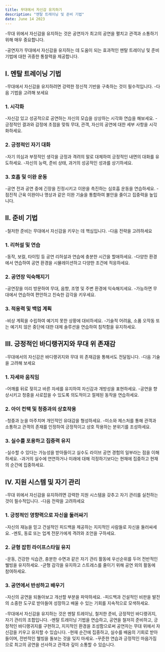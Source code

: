 ```yaml
---
title: 무대에서 자신감 유지하기
description: "멘탈 트레이닝 및 준비 기법"
date: June 14 2023
---
```



-무대 위에서 자신감을 유지하는 것은 공연자가 최고의 공연을 펼치고 관객과 소통하기 위해 매우 중요합니다. 

-공연자가 무대에서 자신감을 유지하는 데 도움이 되는 효과적인 멘탈 트레이닝 및 준비 기법에 대한 귀중한 통찰력을 제공합니다.

## I. 멘탈 트레이닝 기법
-무대에서 자신감을 유지하려면 강력한 정신적 기반을 구축하는 것이 필수적입니다. 
-다음 기법을 고려해 보세요

### 1. 시각화
-자신감 있고 성공적으로 공연하는 자신의 모습을 상상하는 시각화 연습을 해보세요.
-긍정적인 결과와 감정에 초점을 맞춰 무대, 관객, 자신의 공연에 대한 세부 사항을 시각화하세요.
### 2. 긍정적인 자기 대화
-자기 의심과 부정적인 생각을 긍정과 격려의 말로 대체하여 긍정적인 내면의 대화를 유도하세요.
-자신의 능력, 준비 상태, 과거의 성공적인 성과를 상기하세요.
### 3. 호흡 및 이완 운동
-공연 전과 공연 중에 긴장을 진정시키고 이완을 촉진하는 심호흡 운동을 연습하세요.
-점진적 근육 이완이나 명상과 같은 이완 기술을 통합하여 불안을 줄이고 집중력을 높입니다.
## II. 준비 기법
-철저한 준비는 무대에서 자신감을 키우는 데 핵심입니다. 
-다음 전략을 고려하세요

### 1. 리허설 및 연습
-동작, 보컬, 타이밍 등 공연 리허설과 연습에 충분한 시간을 할애하세요.
-다양한 환경에서 연습하여 공연 환경을 시뮬레이션하고 다양한 조건에 적응하세요.
### 2. 공연장 익숙해지기
-공연장을 미리 방문하여 무대, 음향, 조명 및 주변 환경에 익숙해지세요.
-가능하면 무대에서 연습하여 편안하고 친숙한 감각을 키우세요.
### 3. 적응력 및 백업 계획
-비상 계획을 수립하여 예기치 못한 상황에 대비하세요.
-기술적 어려움, 소품 오작동 또는 예기치 않은 중단에 대한 대체 솔루션을 연습하여 침착함을 유지하세요.
## III. 긍정적인 바디랭귀지와 무대 위 존재감
-무대에서의 자신감은 바디랭귀지와 무대 위 존재감을 통해서도 전달됩니다. 
-다음 기술을 고려해 보세요

### 1. 자세와 움직임
-어깨를 뒤로 젖히고 바른 자세를 유지하여 자신감과 개방성을 표현하세요.
-공연을 향상시키고 청중을 사로잡을 수 있도록 의도적이고 절제된 동작을 연습하세요.
### 2. 아이 컨택 및 청중과의 상호작용
-청중과 눈을 마주치며 개인적인 유대감을 형성하세요.
-미소와 제스처를 통해 관객과 소통하고 관객의 존재를 인정하여 긍정적이고 상호 작용하는 분위기를 조성하세요.
### 3. 실수를 포용하고 집중력 유지
-실수할 수 있다는 가능성을 받아들이고 실수도 라이브 공연 경험의 일부라는 점을 이해하세요.
-과거의 실수에 연연하거나 미래에 대해 걱정하기보다는 현재에 집중하고 현재의 순간에 집중하세요.
## IV. 지원 시스템 및 자기 관리
-무대 위에서 자신감을 유지하려면 강력한 지원 시스템을 갖추고 자기 관리를 실천하는 것이 필수적입니다. 
-다음 전략을 고려하세요

### 1. 긍정적인 영향력으로 자신을 둘러싸기
-자신의 재능을 믿고 건설적인 피드백을 제공하는 지지적인 사람들로 자신을 둘러싸세요.
-멘토, 동료 또는 업계 전문가에게 격려와 조언을 구하세요.
### 2. 균형 잡힌 라이프스타일 유지
-운동, 건강한 식습관, 충분한 수면과 같은 자기 관리 활동에 우선순위를 두어 전반적인 웰빙을 유지하세요.
-균형 감각을 유지하고 스트레스를 줄이기 위해 공연 외의 활동에 참여하세요.
### 3. 공연에서 반성하고 배우기
-자신의 공연을 되돌아보고 개선할 부분을 파악하세요.
-피드백과 건설적인 비판을 발전의 소중한 도구로 받아들여 성장하고 배울 수 있는 기회를 지속적으로 모색하세요.

-무대에서 자신감을 유지하는 것은 멘탈 트레이닝, 철저한 준비, 긍정적인 바디랭귀지, 자기 관리의 조합입니다. 
-멘탈 트레이닝 기법을 연습하고, 공연을 철저히 준비하고, 긍정적인 바디랭귀지를 구현하고, 지지적인 환경을 조성함으로써 공연자는 무대 위에서 자신감을 키우고 유지할 수 있습니다. 
-현재 순간에 집중하고, 실수를 배움의 기회로 받아들이며, 전반적인 웰빙을 돌보는 것을 잊지 마세요. 
-꾸준한 연습과 긍정적인 마음가짐으로 최고의 공연을 선사하고 관객과 깊이 소통할 수 있습니다.